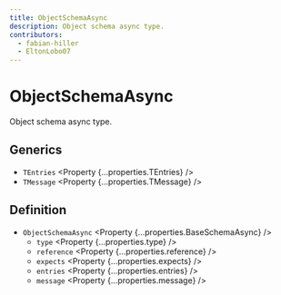 ```yaml
---
title: ObjectSchemaAsync
description: Object schema async type.
contributors:
  - fabian-hiller
  - EltonLobo07
---
```



# ObjectSchemaAsync

Object schema async type.

## Generics

- `TEntries` <Property {...properties.TEntries} />
- `TMessage` <Property {...properties.TMessage} />

## Definition

- `ObjectSchemaAsync` <Property {...properties.BaseSchemaAsync} />
  - `type` <Property {...properties.type} />
  - `reference` <Property {...properties.reference} />
  - `expects` <Property {...properties.expects} />
  - `entries` <Property {...properties.entries} />
  - `message` <Property {...properties.message} />
